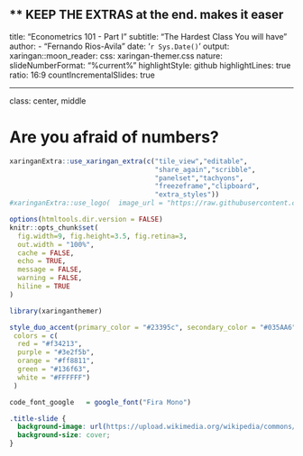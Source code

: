 ** KEEP THE EXTRAS at the end. makes it easer
---
title: "Econometrics 101 - Part I"
subtitle: "The Hardest Class You will have"  
author: 
  - "Fernando Rios-Avila"
date: '`r Sys.Date()`'
output:
  xaringan::moon_reader:
    css: xaringan-themer.css
    nature:
      slideNumberFormat: "%current%"
      highlightStyle: github
      highlightLines: true
      ratio: 16:9
      countIncrementalSlides: true
 
---

class: center, middle

# Are you afraid of numbers?


```r
xaringanExtra::use_xaringan_extra(c("tile_view","editable",
                                    "share_again","scribble",
                                    "panelset","tachyons",
                                    "freezeframe","clipboard",
                                    "extra_styles"))
#xaringanExtra::use_logo(  image_url = "https://raw.githubusercontent.com/rstudio/hex-stickers/master/PNG/xaringan.png")
```

```r
options(htmltools.dir.version = FALSE)
knitr::opts_chunk$set(
  fig.width=9, fig.height=3.5, fig.retina=3,
  out.width = "100%",
  cache = FALSE,
  echo = TRUE,
  message = FALSE, 
  warning = FALSE,
  hiline = TRUE
)
```

```r
library(xaringanthemer)

style_duo_accent(primary_color = "#23395c", secondary_color = "#035AA6",
 colors = c(
  red = "#f34213",
  purple = "#3e2f5b",
  orange = "#ff8811",
  green = "#136f63",
  white = "#FFFFFF")
 )

code_font_google   = google_font("Fira Mono")

```

```css
.title-slide {
  background-image: url(https://upload.wikimedia.org/wikipedia/commons/3/39/Naruto_Shiki_Fujin.svg);
  background-size: cover;
}
```
